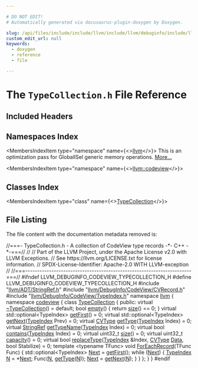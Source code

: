 ```yaml
---

# DO NOT EDIT!
# Automatically generated via docusaurus-plugin-doxygen by Doxygen.

slug: /api/files/include/include/llvm/include/llvm/debuginfo/include/llvm/debuginfo/codeview/typecollection-h
custom_edit_url: null
keywords:
  - doxygen
  - reference
  - file

---
```





# The `TypeCollection.h` File Reference

<DoxygenPage pluginConfig={pluginConfig}>



## Included Headers

<IncludesList>
<IncludesListItem
  filePath="llvm/ADT/StringRef.h"
  permalink="/docs/api/files/include/include/llvm/include/llvm/adt/stringref-h"
  isLocal="true" />
<IncludesListItem
  filePath="llvm/DebugInfo/CodeView/CVRecord.h"
  permalink="/docs/api/files/include/include/llvm/include/llvm/debuginfo/include/llvm/debuginfo/codeview/cvrecord-h"
  isLocal="true" />
<IncludesListItem
  filePath="llvm/DebugInfo/CodeView/TypeIndex.h"
  permalink="/docs/api/files/include/include/llvm/include/llvm/debuginfo/include/llvm/debuginfo/codeview/typeindex-h"
  isLocal="true" />
</IncludesList>

## Namespaces Index

<MembersIndex>

<MembersIndexItem
  type="namespace"
  name={<><a href="/docs/api/namespaces/llvm">llvm</a></>}>
This is an optimization pass for GlobalISel generic memory operations. <a href="/docs/api/namespaces/llvm/#details">More...</a>
</MembersIndexItem>

<MembersIndexItem
  type="namespace"
  name={<><a href="/docs/api/namespaces/llvm/codeview">llvm::codeview</a></>}>
</MembersIndexItem>

</MembersIndex>

## Classes Index

<MembersIndex>

<MembersIndexItem
  type="class"
  name={<><a href="/docs/api/classes/llvm/codeview/typecollection">TypeCollection</a></>}>
</MembersIndexItem>

</MembersIndex>


## File Listing

The file content with the documentation metadata removed is:

<ProgramListing>

<Link id="l00001" /><CodeLine lineNumber="1"><Highlight kind="comment">//===- TypeCollection.h - A collection of CodeView type records -&#42;- C++ -&#42;-===//</Highlight><Highlight kind="normal"></Highlight></CodeLine>
<Link id="l00002" /><CodeLine lineNumber="2"><Highlight kind="normal"></Highlight><Highlight kind="comment">//</Highlight><Highlight kind="normal"></Highlight></CodeLine>
<Link id="l00003" /><CodeLine lineNumber="3"><Highlight kind="normal"></Highlight><Highlight kind="comment">// Part of the LLVM Project, under the Apache License v2.0 with LLVM Exceptions.</Highlight><Highlight kind="normal"></Highlight></CodeLine>
<Link id="l00004" /><CodeLine lineNumber="4"><Highlight kind="normal"></Highlight><Highlight kind="comment">// See https://llvm.org/LICENSE.txt for license information.</Highlight><Highlight kind="normal"></Highlight></CodeLine>
<Link id="l00005" /><CodeLine lineNumber="5"><Highlight kind="normal"></Highlight><Highlight kind="comment">// SPDX-License-Identifier: Apache-2.0 WITH LLVM-exception</Highlight><Highlight kind="normal"></Highlight></CodeLine>
<Link id="l00006" /><CodeLine lineNumber="6"><Highlight kind="normal"></Highlight><Highlight kind="comment">//</Highlight><Highlight kind="normal"></Highlight></CodeLine>
<Link id="l00007" /><CodeLine lineNumber="7"><Highlight kind="normal"></Highlight><Highlight kind="comment">//===----------------------------------------------------------------------===//</Highlight><Highlight kind="normal"></Highlight></CodeLine>
<Link id="l00008" /><CodeLine lineNumber="8"><Highlight kind="normal"></Highlight></CodeLine>
<Link id="l00009" /><CodeLine lineNumber="9"><Highlight kind="normal"></Highlight><Highlight kind="preprocessor">#ifndef LLVM&#95;DEBUGINFO&#95;CODEVIEW&#95;TYPECOLLECTION&#95;H</Highlight><Highlight kind="normal"></Highlight></CodeLine>
<Link id="l00010" /><CodeLine lineNumber="10"><Highlight kind="normal"></Highlight><Highlight kind="preprocessor">#define LLVM&#95;DEBUGINFO&#95;CODEVIEW&#95;TYPECOLLECTION&#95;H</Highlight><Highlight kind="normal"></Highlight></CodeLine>
<Link id="l00011" /><CodeLine lineNumber="11"><Highlight kind="normal"></Highlight></CodeLine>
<Link id="l00012" /><CodeLine lineNumber="12"><Highlight kind="normal"></Highlight><Highlight kind="preprocessor">#include &quot;<a href="/docs/api/files/include/include/llvm/include/llvm/adt/stringref-h">llvm/ADT/StringRef.h</a>&quot;</Highlight><Highlight kind="normal"></Highlight></CodeLine>
<Link id="l00013" /><CodeLine lineNumber="13"><Highlight kind="normal"></Highlight><Highlight kind="preprocessor">#include &quot;<a href="/docs/api/files/include/include/llvm/include/llvm/debuginfo/include/llvm/debuginfo/codeview/cvrecord-h">llvm/DebugInfo/CodeView/CVRecord.h</a>&quot;</Highlight><Highlight kind="normal"></Highlight></CodeLine>
<Link id="l00014" /><CodeLine lineNumber="14"><Highlight kind="normal"></Highlight><Highlight kind="preprocessor">#include &quot;<a href="/docs/api/files/include/include/llvm/include/llvm/debuginfo/include/llvm/debuginfo/codeview/typeindex-h">llvm/DebugInfo/CodeView/TypeIndex.h</a>&quot;</Highlight><Highlight kind="normal"></Highlight></CodeLine>
<Link id="l00015" /><CodeLine lineNumber="15"><Highlight kind="normal"></Highlight></CodeLine>
<Link id="l00016" /><CodeLine lineNumber="16"><Highlight kind="normal"></Highlight><Highlight kind="keyword">namespace </Highlight><Highlight kind="normal"><a href="/docs/api/namespaces/llvm">llvm</a> &#123;</Highlight></CodeLine>
<Link id="l00017" /><CodeLine lineNumber="17"><Highlight kind="normal"></Highlight><Highlight kind="keyword">namespace </Highlight><Highlight kind="normal"><a href="/docs/api/namespaces/llvm/codeview">codeview</a> &#123;</Highlight></CodeLine>
<Link id="l00018" /><CodeLine lineNumber="18" lineLink="/docs/api/classes/llvm/codeview/typecollection"><Highlight kind="normal"></Highlight><Highlight kind="keyword">class </Highlight><Highlight kind="normal"><a href="/docs/api/classes/llvm/codeview/typecollection">TypeCollection</a> &#123;</Highlight></CodeLine>
<Link id="l00019" /><CodeLine lineNumber="19"><Highlight kind="normal"></Highlight><Highlight kind="keyword">public</Highlight><Highlight kind="normal">:</Highlight></CodeLine>
<Link id="l00020" /><CodeLine lineNumber="20" lineLink="/docs/api/classes/llvm/codeview/typecollection/#af223e7041de38e809c37319511b594ca"><Highlight kind="normal">  </Highlight><Highlight kind="keyword">virtual</Highlight><Highlight kind="normal"> <a href="/docs/api/classes/llvm/codeview/typecollection/#af223e7041de38e809c37319511b594ca">~TypeCollection</a>() = </Highlight><Highlight kind="keywordflow">default</Highlight><Highlight kind="normal">;</Highlight></CodeLine>
<Link id="l00021" /><CodeLine lineNumber="21"><Highlight kind="normal"></Highlight></CodeLine>
<Link id="l00022" /><CodeLine lineNumber="22" lineLink="/docs/api/classes/llvm/codeview/typecollection/#a2bcb19947300f2d1a271e6f182f65c88"><Highlight kind="normal">  </Highlight><Highlight kind="keywordtype">bool</Highlight><Highlight kind="normal"> <a href="/docs/api/classes/llvm/codeview/typecollection/#a2bcb19947300f2d1a271e6f182f65c88">empty</a>() &#123; </Highlight><Highlight kind="keywordflow">return</Highlight><Highlight kind="normal"> <a href="/docs/api/classes/llvm/codeview/typecollection/#af26748bb50cc267bda9ab7f9c609bed1">size</a>() == 0; &#125;</Highlight></CodeLine>
<Link id="l00023" /><CodeLine lineNumber="23"><Highlight kind="normal"></Highlight></CodeLine>
<Link id="l00024" /><CodeLine lineNumber="24" lineLink="/docs/api/classes/llvm/codeview/typecollection/#ab7e7958dd04137d7bb32ad4ea99bf1b6"><Highlight kind="normal">  </Highlight><Highlight kind="keyword">virtual</Highlight><Highlight kind="normal"> std::optional&lt;TypeIndex&gt; <a href="/docs/api/classes/llvm/codeview/typecollection/#ab7e7958dd04137d7bb32ad4ea99bf1b6">getFirst</a>() = 0;</Highlight></CodeLine>
<Link id="l00025" /><CodeLine lineNumber="25" lineLink="/docs/api/classes/llvm/codeview/typecollection/#a126fab1f5d4dea0027bf04ba6e98761c"><Highlight kind="normal">  </Highlight><Highlight kind="keyword">virtual</Highlight><Highlight kind="normal"> std::optional&lt;TypeIndex&gt; <a href="/docs/api/classes/llvm/codeview/typecollection/#a126fab1f5d4dea0027bf04ba6e98761c">getNext</a>(<a href="/docs/api/classes/llvm/codeview/typeindex">TypeIndex</a> Prev) = 0;</Highlight></CodeLine>
<Link id="l00026" /><CodeLine lineNumber="26"><Highlight kind="normal"></Highlight></CodeLine>
<Link id="l00027" /><CodeLine lineNumber="27" lineLink="/docs/api/classes/llvm/codeview/typecollection/#a65f5a1ad9e3510575bbbe0fe104e742d"><Highlight kind="normal">  </Highlight><Highlight kind="keyword">virtual</Highlight><Highlight kind="normal"> <a href="/docs/api/namespaces/llvm/codeview/#a238eda31f74c0f0f3224f71b50b7d165">CVType</a> <a href="/docs/api/classes/llvm/codeview/typecollection/#a65f5a1ad9e3510575bbbe0fe104e742d">getType</a>(<a href="/docs/api/classes/llvm/codeview/typeindex">TypeIndex</a> Index) = 0;</Highlight></CodeLine>
<Link id="l00028" /><CodeLine lineNumber="28" lineLink="/docs/api/classes/llvm/codeview/typecollection/#af99520c2bfa91b0baa1bd876a81c6abf"><Highlight kind="normal">  </Highlight><Highlight kind="keyword">virtual</Highlight><Highlight kind="normal"> <a href="/docs/api/classes/llvm/stringref">StringRef</a> <a href="/docs/api/classes/llvm/codeview/typecollection/#af99520c2bfa91b0baa1bd876a81c6abf">getTypeName</a>(<a href="/docs/api/classes/llvm/codeview/typeindex">TypeIndex</a> Index) = 0;</Highlight></CodeLine>
<Link id="l00029" /><CodeLine lineNumber="29" lineLink="/docs/api/classes/llvm/codeview/typecollection/#aa2d8da3e4dc6210ae4bbc2e214f899fc"><Highlight kind="normal">  </Highlight><Highlight kind="keyword">virtual</Highlight><Highlight kind="normal"> </Highlight><Highlight kind="keywordtype">bool</Highlight><Highlight kind="normal"> <a href="/docs/api/classes/llvm/codeview/typecollection/#aa2d8da3e4dc6210ae4bbc2e214f899fc">contains</a>(<a href="/docs/api/classes/llvm/codeview/typeindex">TypeIndex</a> Index) = 0;</Highlight></CodeLine>
<Link id="l00030" /><CodeLine lineNumber="30" lineLink="/docs/api/classes/llvm/codeview/typecollection/#af26748bb50cc267bda9ab7f9c609bed1"><Highlight kind="normal">  </Highlight><Highlight kind="keyword">virtual</Highlight><Highlight kind="normal"> uint32&#95;t <a href="/docs/api/classes/llvm/codeview/typecollection/#af26748bb50cc267bda9ab7f9c609bed1">size</a>() = 0;</Highlight></CodeLine>
<Link id="l00031" /><CodeLine lineNumber="31" lineLink="/docs/api/classes/llvm/codeview/typecollection/#aa3b6b6aabb2df5f0395f359d3a8fd294"><Highlight kind="normal">  </Highlight><Highlight kind="keyword">virtual</Highlight><Highlight kind="normal"> uint32&#95;t <a href="/docs/api/classes/llvm/codeview/typecollection/#aa3b6b6aabb2df5f0395f359d3a8fd294">capacity</a>() = 0;</Highlight></CodeLine>
<Link id="l00032" /><CodeLine lineNumber="32" lineLink="/docs/api/classes/llvm/codeview/typecollection/#a272c8ebc2341d970847d9127497e3104"><Highlight kind="normal">  </Highlight><Highlight kind="keyword">virtual</Highlight><Highlight kind="normal"> </Highlight><Highlight kind="keywordtype">bool</Highlight><Highlight kind="normal"> <a href="/docs/api/classes/llvm/codeview/typecollection/#a272c8ebc2341d970847d9127497e3104">replaceType</a>(<a href="/docs/api/classes/llvm/codeview/typeindex">TypeIndex</a> &amp;Index, <a href="/docs/api/namespaces/llvm/codeview/#a238eda31f74c0f0f3224f71b50b7d165">CVType</a> <a href="/docs/api/namespaces/llvm/#aa20539e89704d20b98b97e9c3feac934">Data</a>, </Highlight><Highlight kind="keywordtype">bool</Highlight><Highlight kind="normal"> Stabilize) = 0;</Highlight></CodeLine>
<Link id="l00033" /><CodeLine lineNumber="33"><Highlight kind="normal"></Highlight></CodeLine>
<Link id="l00034" /><CodeLine lineNumber="34" lineLink="/docs/api/classes/llvm/codeview/typecollection/#a93c8fc98bf04894bafc99e7869fa35e8"><Highlight kind="normal">  </Highlight><Highlight kind="keyword">template</Highlight><Highlight kind="normal"> &lt;</Highlight><Highlight kind="keyword">typename</Highlight><Highlight kind="normal"> TFunc&gt; </Highlight><Highlight kind="keywordtype">void</Highlight><Highlight kind="normal"> <a href="/docs/api/classes/llvm/codeview/typecollection/#a93c8fc98bf04894bafc99e7869fa35e8">ForEachRecord</a>(TFunc Func) &#123;</Highlight></CodeLine>
<Link id="l00035" /><CodeLine lineNumber="35"><Highlight kind="normal">    std::optional&lt;TypeIndex&gt; <a href="/docs/api/namespaces/llvm/#ab13c360340346d082b959b8cd79f2c1a">Next</a> = <a href="/docs/api/classes/llvm/codeview/typecollection/#ab7e7958dd04137d7bb32ad4ea99bf1b6">getFirst</a>();</Highlight></CodeLine>
<Link id="l00036" /><CodeLine lineNumber="36"><Highlight kind="normal"></Highlight></CodeLine>
<Link id="l00037" /><CodeLine lineNumber="37"><Highlight kind="normal">    </Highlight><Highlight kind="keywordflow">while</Highlight><Highlight kind="normal"> (<a href="/docs/api/namespaces/llvm/#ab13c360340346d082b959b8cd79f2c1a">Next</a>) &#123;</Highlight></CodeLine>
<Link id="l00038" /><CodeLine lineNumber="38"><Highlight kind="normal">      <a href="/docs/api/classes/llvm/codeview/typeindex">TypeIndex</a> <a href="/docs/api/files/lib/lib/support/regcomp-c/#a0240ac851181b84ac374872dc5434ee4">N</a> = &#42;<a href="/docs/api/namespaces/llvm/#ab13c360340346d082b959b8cd79f2c1a">Next</a>;</Highlight></CodeLine>
<Link id="l00039" /><CodeLine lineNumber="39"><Highlight kind="normal">      Func(<a href="/docs/api/files/lib/lib/support/regcomp-c/#a0240ac851181b84ac374872dc5434ee4">N</a>, <a href="/docs/api/classes/llvm/codeview/typecollection/#a65f5a1ad9e3510575bbbe0fe104e742d">getType</a>(<a href="/docs/api/files/lib/lib/support/regcomp-c/#a0240ac851181b84ac374872dc5434ee4">N</a>));</Highlight></CodeLine>
<Link id="l00040" /><CodeLine lineNumber="40"><Highlight kind="normal">      <a href="/docs/api/namespaces/llvm/#ab13c360340346d082b959b8cd79f2c1a">Next</a> = <a href="/docs/api/classes/llvm/codeview/typecollection/#a126fab1f5d4dea0027bf04ba6e98761c">getNext</a>(<a href="/docs/api/files/lib/lib/support/regcomp-c/#a0240ac851181b84ac374872dc5434ee4">N</a>);</Highlight></CodeLine>
<Link id="l00041" /><CodeLine lineNumber="41"><Highlight kind="normal">    &#125;</Highlight></CodeLine>
<Link id="l00042" /><CodeLine lineNumber="42"><Highlight kind="normal">  &#125;</Highlight></CodeLine>
<Link id="l00043" /><CodeLine lineNumber="43"><Highlight kind="normal">&#125;;</Highlight></CodeLine>
<Link id="l00044" /><CodeLine lineNumber="44"><Highlight kind="normal">&#125;</Highlight></CodeLine>
<Link id="l00045" /><CodeLine lineNumber="45"><Highlight kind="normal">&#125;</Highlight></CodeLine>
<Link id="l00046" /><CodeLine lineNumber="46"><Highlight kind="normal"></Highlight></CodeLine>
<Link id="l00047" /><CodeLine lineNumber="47"><Highlight kind="normal"></Highlight><Highlight kind="preprocessor">#endif</Highlight></CodeLine>

</ProgramListing>

</DoxygenPage>

